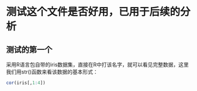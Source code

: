 # 测试这个文件是否好用，已用于后续的分析

## 测试的第一个
采用R语言包自带的iris数据集，直接在R中打该名字，就可以看见完整数据，这里我们用str()函数来看该数据的基本形式：

```{r}
cor(iris[,1:4])
```


